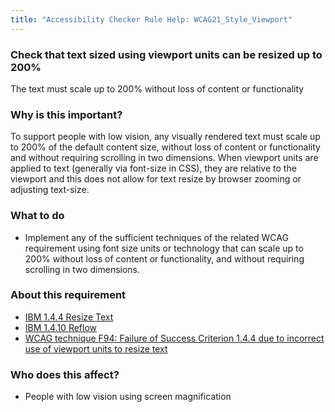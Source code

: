 ```yaml
---
title: "Accessibility Checker Rule Help: WCAG21_Style_Viewport"
---
```


<div className="toolHelp">
<Row>
<Column colLg={16} colMd={8} colSm={4} className="toolHead">

### Check that text sized using viewport units can be resized up to 200%

<div id="locLevel"></div>

The text must scale up to 200% without loss of content or functionality

</Column>
</Row>
<Row>
<Column colLg={11} colMd={5} colSm={4} className="toolMain">

### Why is this important?

To support people with low vision, any visually rendered text must scale up to 200% of the default content size, without loss of content or functionality and without requiring scrolling in two dimensions. When viewport units are applied to text (generally via font-size in CSS), they are relative to the viewport and this does not allow for text resize by browser zooming or adjusting text-size.

<div id="locSnippet"></div>

### What to do

* Implement any of the sufficient techniques of the related WCAG requirement using font size units or technology that can scale up to 200% without loss of content or functionality, and without requiring scrolling in two dimensions.

</Column>
<Column colLg={5} colMd={3} colSm={4} className="toolLeft">

### About this requirement

* [IBM 1.4.4 Resize Text](https://www.ibm.com/able/requirements/requirements/#1_4_4)
* [IBM 1.4.10 Reflow](https://www.ibm.com/able/requirements/requirements/#1_4_10)
* [WCAG technique F94: Failure of Success Criterion 1.4.4 due to incorrect use of viewport units to resize text](https://www.w3.org/WAI/WCAG21/Techniques/failures/F94)

### Who does this affect?

* People with low vision using screen magnification

</Column>
</Row>
</div>

